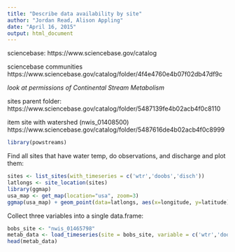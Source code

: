 ```yaml
---
title: "Describe data availability by site"
author: "Jordan Read, Alison Appling"
date: "April 16, 2015"
output: html_document
---
```

sciencebase:
https://www.sciencebase.gov/catalog

sciencebase communities
https://www.sciencebase.gov/catalog/folder/4f4e4760e4b07f02db47df9c

*look at permissions of Continental Stream Metabolism*

sites parent folder:
https://www.sciencebase.gov/catalog/folder/5487139fe4b02acb4f0c8110

item site with watershed (nwis_01408500)
https://www.sciencebase.gov/catalog/folder/5487616de4b02acb4f0c8999

```r
library(powstreams)
```

Find all sites that have water temp, do observations, and discharge and plot them:
```r
sites <- list_sites(with_timeseries = c('wtr','doobs','disch'))
latlongs <- site_location(sites)
library(ggmap)
usa_map <- get_map(location="usa", zoom=3)
ggmap(usa_map) + geom_point(data=latlongs, aes(x=longitude, y=latitude))
```

Collect three variables into a single data.frame:
```r
bobs_site <- "nwis_01465798"
metab_data <- load_timeseries(site = bobs_site, variable = c('wtr','doobs','disch'))
head(metab_data)
```
